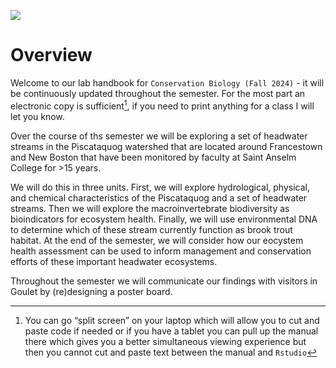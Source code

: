
![](images/BI328.png){fig-align="center" fig-alt="Course logo with planet and BI328 Conservation Biology written on it"}


# Overview {.unnumbered}

Welcome to our lab handbook for `Conservation Biology (Fall 2024)` - it will be continuously updated throughout the semester. For the most part an electronic copy is sufficient^[You can go "split screen" on your laptop which will allow you to cut and paste code if needed or if you have a tablet you can pull up the manual there which gives you a better simultaneous viewing experience but then you cannot cut and paste text between the manual and `Rstudio`], if you need to print anything for a class I will let you know.

Over the course of ths semester we will be exploring a set of headwater streams in the Piscataquog watershed that are located around Francestown and New Boston that have been monitored by faculty at Saint Anselm College for >15 years.

We will do this in three units. First, we will explore hydrological, physical, and chemical characteristics of the Piscataquog and a set of headwater streams. Then we will explore the macroinvertebrate biodiversity as bioindicators for ecosystem health. Finally, we will use environmental DNA to determine which of these stream currently function as brook trout habitat. At the end of the semester, we will consider how our eocystem health assessment can be used to inform management and conservation efforts of these important headwater ecosystems.

Throughout the semester we will communicate our findings with visitors in Goulet by (re)designing a poster board. 

